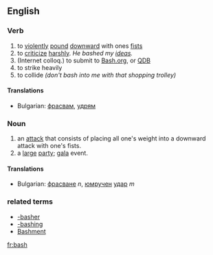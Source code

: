 ==English==

===Verb===
#to [[violent]]ly [[pound]] [[downward]] with ones [[fist]]s
#to [[criticize]] [[harsh]]ly. ''He bashed my [[idea]]s.''
#(Internet colloq.) to submit to [http://bash.org Bash.org], or [http://qdb.us/ QDB]
#to strike heavily 
#to collide ''(don't bash into me with that shopping trolley)''

====Translations====

*Bulgarian: [[фрасвам]], [[удрям]]

===Noun===
#an [[attack]] that consists of placing all one's weight into a downward attack with one's fists.
#a [[large]] [[party]]; [[gala]] event.

====Translations====

*Bulgarian: [[фрасване]] ''n'', [[юмрук|юмручен]] [[удар]] ''m''

===related terms===
*[[-basher]]
*[[-bashing]]
*[[Bashment]]

[[fr:bash]]